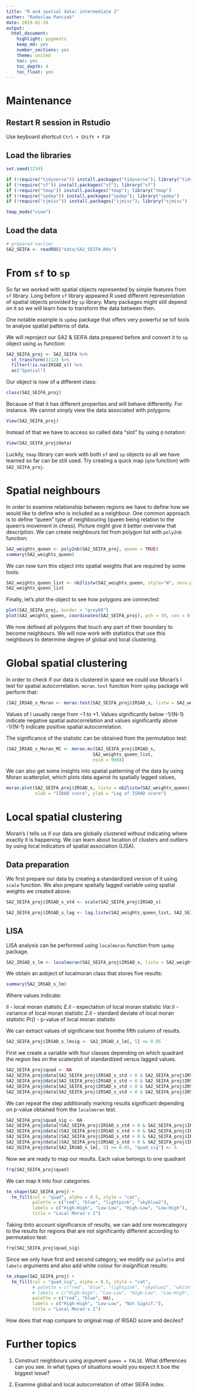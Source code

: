 ```yaml
---
title: "R and spatial data: intermediate 2"
author: "Radoslaw Panczak"
date: 2019-02-26
output: 
  html_document: 
    highlight: pygments
    keep_md: yes
    number_sections: yes
    theme: united
    toc: yes
    toc_depth: 4
    toc_float: yes
---
```


# Maintenance 

## Restart R session in Rstudio

Use keyboard shortcut `Ctrl + Shift + F10`

## Load the libraries

```r
set.seed(1234)

if (!require("tidyverse")) install.packages("tidyverse"); library("tidyverse")
if (!require("sf")) install.packages("sf"); library("sf")
if (!require("tmap")) install.packages("tmap"); library("tmap")
if (!require("spdep")) install.packages("spdep"); library("spdep")
if (!require("sjmisc")) install.packages("sjmisc"); library("sjmisc")

tmap_mode("view")
```

## Load the data

```r
# prepared earlier
SA2_SEIFA <- readRDS("data/SA2_SEIFA.Rds")
```

# From `sf` to `sp` 

So far we worked with spatial objects represented by simple features from `sf` library. Long before `sf` library appeared R used different representation of spatial objects provided by `sp` library. Many packages might still depend on it so we will learn how to transform the data between then.

One notable example is `spdep` package that offers very powerful se tof tools to analyse spatial patterns of data.

We will reproject our SA2 & SEIFA data prepared before and convert it to `sp` object using `as` function:

```r
SA2_SEIFA_proj <- SA2_SEIFA %>% 
  st_transform(3112) %>% 
  filter(!is.na(IRSAD_s)) %>% 
  as("Spatial")
```

Our object is now of a different class:

```r
class(SA2_SEIFA_proj)
```

Because of that it has different properties and will behave differently. For instance. We cannot simply view the data associated with polygons:

```r
View(SA2_SEIFA_proj)
```

Instead of that we have to access so called data "slot" by using `@` notation:
```r
View(SA2_SEIFA_proj@data)
```

Luckily, `tmap` library can work with both `sf` and `sp` objects so all we have learned so far can be still used. Try creating a quick map (`qtm` function) with `SA2_SEIFA_proj`.

# Spatial neighbours

In order to examine relationship between regions we have to define how we would like to define who is included as a neighbour. One common approach is to define "queen" type of neighbouring (queen being relation to the queen's movement in chess). Picture might give it better overview that description. We can create neighbours list from polygon list with `poly2nb` function:

```r
SA2_weights_queen <- poly2nb(SA2_SEIFA_proj, queen = TRUE)
summary(SA2_weights_queen)
```

We can now turn this object into spatial weights that are required by some tools:

```r
SA2_weights_queen_list <- nb2listw(SA2_weights_queen, style="W", zero.policy=TRUE)
SA2_weights_queen_list
```

Finally, let's plot the object to see how polygons are connected:

```r
plot(SA2_SEIFA_proj, border = "grey60")
plot(SA2_weights_queen, coordinates(SA2_SEIFA_proj), pch = 19, cex = 0.6, add = TRUE)
```

We now defined all polygons that touch any part of their boundary to become neighbours. We will now work with statistics that use this neighbours to determine degree of global and local clustering.

# Global spatial clustering

In order to check if our data is clustered in space we could use Moran's I test for spatial autocorrelation. `moran.test` function from `spdep` package will perform that:

```r
(SA2_IRSAD_s_Moran <- moran.test(SA2_SEIFA_proj$IRSAD_s, listw = SA2_weights_queen_list))
```

Values of I usually range from −1 to +1. Values significantly below -1/(N-1) indicate negative spatial autocorrelation and values significantly above -1/(N-1) indicate positive spatial autocorrelation. 

The significance of the statistic can be obtained from the permutation test:

```r
(SA2_IRSAD_s_Moran_MC <- moran.mc(SA2_SEIFA_proj$IRSAD_s,
                                 SA2_weights_queen_list,
                                 nsim = 999))
```

We can also get some insights into spatial patterning of the data by using Moran scatterplot, which plots data against its spatially lagged values, 

```r
moran.plot(SA2_SEIFA_proj$IRSAD_s, listw = nb2listw(SA2_weights_queen),
           xlab = "ISRAD score", ylab = "Lag of ISRAD score")
```


# Local spatial clustering

Moran's I tells us if our data are globally clustered without indicating where exactly it is happening. We can learn about location of clusters and outliers by using local indicators of spatial association (LISA).

## Data preparation 

We first prepare our data by creating a standardized version of it using `scale` function. We also prepare spatially lagged variable using spatial weights we created above.

```r
SA2_SEIFA_proj$IRSAD_s_std <- scale(SA2_SEIFA_proj$IRSAD_s) 

SA2_SEIFA_proj$IRSAD_s_lag <- lag.listw(SA2_weights_queen_list, SA2_SEIFA_proj$IRSAD_s_std)
```

## LISA

LISA analysis can be performed using `localmoran` function from `spdep` package. 

```r
SA2_IRSAD_s_lm <- localmoran(SA2_SEIFA_proj$IRSAD_s, listw = SA2_weights_queen_list)
```

We obtain an aobject of localmoran class that stores five results:

```r
summary(SA2_IRSAD_s_lm)
```

Where values indicate:

*Ii* - local moran statistic
*E.Ii* - expectation of local moran statistic
*Var.Ii* - variance of local moran statistic
*Z.Ii* - standard deviate of local moran statistic
*Pr()* - p-value of local moran statistic

We can extract values of significane test fromthe fifth column of results.

```r
SA2_SEIFA_proj$IRSAD_s_lmsig <- SA2_IRSAD_s_lm[, 5] <= 0.05
```

First we create a variable with four classes depending on which quadrant the region lies on the scaterplot of standardized versus lagged values.

```r
SA2_SEIFA_proj$quad <- NA
SA2_SEIFA_proj@data[SA2_SEIFA_proj$IRSAD_s_std > 0 & SA2_SEIFA_proj$IRSAD_s_lag > 0, "quad"] <- 1
SA2_SEIFA_proj@data[SA2_SEIFA_proj$IRSAD_s_std < 0 & SA2_SEIFA_proj$IRSAD_s_lag < 0, "quad"] <- 2
SA2_SEIFA_proj@data[SA2_SEIFA_proj$IRSAD_s_std > 0 & SA2_SEIFA_proj$IRSAD_s_lag < 0, "quad"] <- 3
SA2_SEIFA_proj@data[SA2_SEIFA_proj$IRSAD_s_std < 0 & SA2_SEIFA_proj$IRSAD_s_lag > 0, "quad"] <- 4
```

We can repeat the step additionally marking results significant depending on p-value obtained from the `localmoran` test.

```r
SA2_SEIFA_proj$quad_sig <- NA
SA2_SEIFA_proj@data[(SA2_SEIFA_proj$IRSAD_s_std > 0 & SA2_SEIFA_proj$IRSAD_s_lag > 0) & (SA2_IRSAD_s_lm[, 5] < 0.05), "quad_sig"] <- 1
SA2_SEIFA_proj@data[(SA2_SEIFA_proj$IRSAD_s_std < 0 & SA2_SEIFA_proj$IRSAD_s_lag < 0) & (SA2_IRSAD_s_lm[, 5] < 0.05), "quad_sig"] <- 2
SA2_SEIFA_proj@data[(SA2_SEIFA_proj$IRSAD_s_std > 0 & SA2_SEIFA_proj$IRSAD_s_lag < 0) & (SA2_IRSAD_s_lm[, 5] < 0.05), "quad_sig"] <- 3
SA2_SEIFA_proj@data[(SA2_SEIFA_proj$IRSAD_s_std < 0 & SA2_SEIFA_proj$IRSAD_s_lag > 0) & (SA2_IRSAD_s_lm[, 5] < 0.05), "quad_sig"] <- 4
SA2_SEIFA_proj@data[SA2_IRSAD_s_lm[, 5] >= 0.05, "quad_sig"] <- 5  
```

Now we are ready to map our results. Each value belongs to one quadrant

```r
frq(SA2_SEIFA_proj$quad)
```

We can map it into four categories.

```r
tm_shape(SA2_SEIFA_proj) +
  tm_fill(col = "quad", alpha = 0.5, style = "cat",
          palette = c("red", "blue", "lightpink", "skyblue2"),
          labels = c("High-High", "Low-Low", "High-Low", "Low-High"),
          title = "Local Moran's I")
```

Taking itnto account significance of results, we can add one morecategory to the results for regions that are not significantly different according to permutation test:

```r
frq(SA2_SEIFA_proj$quad_sig)
```

Since we only have first and second category, we modify our `palette` and `labels` arguments and also add white colour for insignificat results:

```r
tm_shape(SA2_SEIFA_proj) +
  tm_fill(col = "quad_sig", alpha = 0.5, style = "cat",
          # palette = c("red", "blue", "lightpink", "skyblue2", "white"), 
          # labels = c("High-High", "Low-Low", "High-Low", "Low-High", "Not Signif."), 
          palette = c("red", "blue", NA), 
          labels = c("High-High", "Low-Low", "Not Signif."), 
          title = "Local Moran's I")
```

How does that map compare to original map of IRSAD score and deciles?

# Further topics

1. Construct neighbours using argument `queen = FALSE`. What differences can you see. In what types of situations would you expect it boe the biggest issue?

2. Examine global and local autocorrelation of other SEIFA index. 

